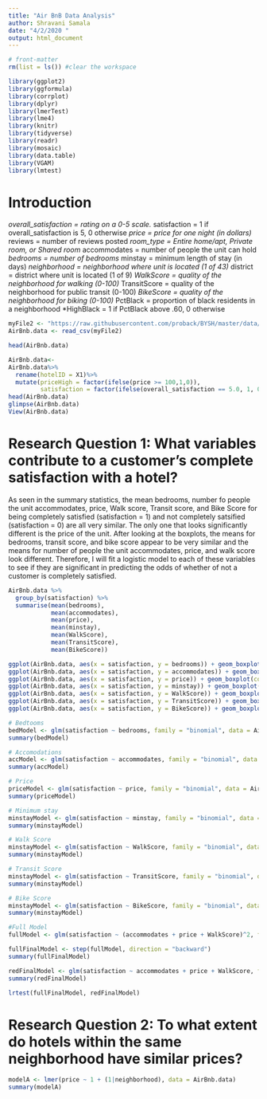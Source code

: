 ```yaml
---
title: "Air BnB Data Analysis"
author: Shravani Samala
date: "4/2/2020 "
output: html_document
---
```


```r
# front-matter
rm(list = ls()) #clear the workspace

library(ggplot2)
library(ggformula)
library(corrplot)
library(dplyr)
library(lmerTest)
library(lme4)
library(knitr)
library(tidyverse)
library(readr)
library(mosaic)
library(data.table)
library(VGAM)
library(lmtest)

```
# Introduction

*overall_satisfaction = rating on a 0-5 scale.
*satisfaction = 1 if overall_satisfaction is 5, 0 otherwise
*price = price for one night (in dollars)
*reviews = number of reviews posted
*room_type = Entire home/apt, Private room, or Shared room
*accommodates = number of people the unit can hold
*bedrooms = number of bedrooms
*minstay = minimum length of stay (in days)
*neighborhood = neighborhood where unit is located (1 of 43)
*district = district where unit is located (1 of 9)
*WalkScore = quality of the neighborhood for walking (0-100)
*TransitScore = quality of the neighborhood for public transit (0-100)
*BikeScore = quality of the neighborhood for biking (0-100)
*PctBlack = proportion of black residents in a neighborhood
*HighBlack = 1 if PctBlack above .60, 0 otherwise
```r
myFile2 <- "https://raw.githubusercontent.com/proback/BYSH/master/data/airbnb.csv"
AirBnb.data <- read_csv(myFile2)

head(AirBnb.data)
```


```r
AirBnb.data<-
AirBnb.data%>%
  rename(hotelID = X1)%>%
  mutate(priceHigh = factor(ifelse(price >= 100,1,0)),
         satisfaction = factor(ifelse(overall_satisfaction == 5.0, 1, 0))) # 1 means high price, 0 means low price
head(AirBnb.data)
glimpse(AirBnb.data)
View(AirBnb.data)
```

# Research Question 1: What variables contribute to a customer's complete satisfaction with a hotel? 
As seen in the summary statistics, the mean bedrooms, number fo people the unit accommodates, price, Walk score, Transit score, and Bike Score for being completely satisfied (satisfaction = 1) and not completely satsified (satisfaction = 0) are all very similar. The only one that looks significantly different is the price of the unit. After looking at the boxplots, the means for bedrooms, transit score, and bike score appear to be very similar and the means for number of people the unit accommodates, price, and walk score look different. Therefore, I will fit a logistic model to each of these variables to see if they are significant in predicting the odds of whether of not a customer is completely satisfied. 
```r
AirBnb.data %>%
  group_by(satisfaction) %>%
  summarise(mean(bedrooms), 
            mean(accommodates), 
            mean(price), 
            mean(minstay), 
            mean(WalkScore), 
            mean(TransitScore), 
            mean(BikeScore))

ggplot(AirBnb.data, aes(x = satisfaction, y = bedrooms)) + geom_boxplot(color = "black") + coord_flip()
ggplot(AirBnb.data, aes(x = satisfaction, y = accommodates)) + geom_boxplot(color = "black") + coord_flip()
ggplot(AirBnb.data, aes(x = satisfaction, y = price)) + geom_boxplot(color = "black") + coord_flip()
ggplot(AirBnb.data, aes(x = satisfaction, y = minstay)) + geom_boxplot(color = "black") + coord_flip()
ggplot(AirBnb.data, aes(x = satisfaction, y = WalkScore)) + geom_boxplot(color = "black") + coord_flip()
ggplot(AirBnb.data, aes(x = satisfaction, y = TransitScore)) + geom_boxplot(color = "black") + coord_flip()
ggplot(AirBnb.data, aes(x = satisfaction, y = BikeScore)) + geom_boxplot(color = "black") + coord_flip()


```


```r

# Bedtooms
bedModel <- glm(satisfaction ~ bedrooms, family = "binomial", data = AirBnb.data)
summary(bedModel)

# Accomodations
accModel <- glm(satisfaction ~ accommodates, family = "binomial", data = AirBnb.data)
summary(accModel)

# Price
priceModel <- glm(satisfaction ~ price, family = "binomial", data = AirBnb.data)
summary(priceModel)

# Minimum stay
minstayModel <- glm(satisfaction ~ minstay, family = "binomial", data = AirBnb.data)
summary(minstayModel)

# Walk Score
minstayModel <- glm(satisfaction ~ WalkScore, family = "binomial", data = AirBnb.data)
summary(minstayModel)

# Transit Score
minstayModel <- glm(satisfaction ~ TransitScore, family = "binomial", data = AirBnb.data)
summary(minstayModel)

# Bike Score
minstayModel <- glm(satisfaction ~ BikeScore, family = "binomial", data = AirBnb.data)
summary(minstayModel)

```

```r
#Full Model 
fullModel <- glm(satisfaction ~ (accommodates + price + WalkScore)^2, family = "binomial", data = AirBnb.data)

fullFinalModel <- step(fullModel, direction = "backward")
summary(fullFinalModel)
```

```r
redFinalModel <- glm(satisfaction ~ accommodates + price + WalkScore, family = "binomial", data = AirBnb.data)
summary(redFinalModel)

lrtest(fullFinalModel, redFinalModel)
```


# Research Question 2: To what extent do hotels within the same neighborhood have similar prices?

```r
modelA <- lmer(price ~ 1 + (1|neighborhood), data = AirBnb.data)
summary(modelA)

```